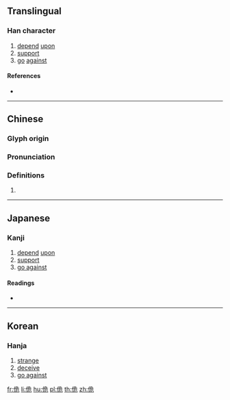 {{character info/new}}
==Translingual==

===Han character===
{{Han char|rn=9|rad=人|as=06|sn=8|four=27212|canj=ONMU|ids=⿰亻危}}

# [[depend]] [[upon]]
# [[support]]
# [[go]] [[against]]

====References====
* {{Han ref|kx=0100.270|dkj=00566|dj=0213.050|hdz=10151.020|uh=4F79|ud=20345|bh=CBC1|bd=52161}}

----

==Chinese==
{{zh-forms}}

===Glyph origin===
{{Han etym}}

===Pronunciation===
{{zh-pron
|m=guǐ
|c=gwai2
|mc=y
|oc=y
|ma=
|cat=v
}}

===Definitions===
{{zh-hanzi}}

# {{rfdef|lang=zh}}

----

==Japanese==

===Kanji===
{{ja-kanji|grade=|rs=人06}}

# [[depend]] [[upon]]
# [[support]]
# [[go against]]

====Readings====
* {{ja-readings|on=[[き]] (ki)|kun=[[かさなる]] (kasanaru), [[よる]] (yoru), [[もとる]] (motoru), [[ささえる]] (sasaeru)}}

----

==Korean==

===Hanja===
{{ko-hanja|hangeul=궤|rv=gwe|mr=kwe}}

# [[strange]]
# [[deceive]]
# [[go against]]

[[fr:佹]]
[[li:佹]]
[[hu:佹]]
[[pl:佹]]
[[th:佹]]
[[zh:佹]]